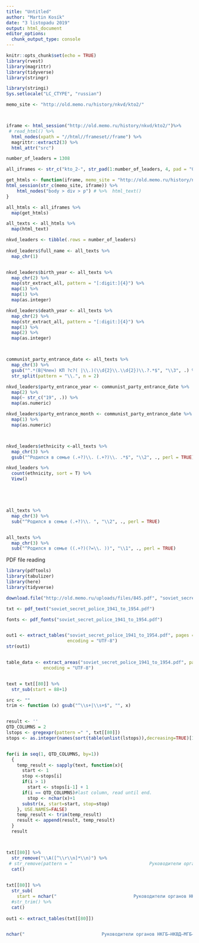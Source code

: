 ```yaml
---
title: "Untitled"
author: "Martin Kosík"
date: "3 listopadu 2019"
output: html_document
editor_options: 
  chunk_output_type: console
---
```


```r
knitr::opts_chunk$set(echo = TRUE)
library(rvest)
library(magrittr)
library(tidyverse)
library(stringr)

library(stringi)
Sys.setlocale("LC_CTYPE", "russian") 

```

```r
memo_site <- "http://old.memo.ru/history/nkvd/kto2/"



iframe <- html_session("http://old.memo.ru/history/nkvd/kto2/")%>% 
 # read_html() %>% 
  html_nodes(xpath = "//html//frameset//frame") %>% 
  magrittr::extract2(3) %>% 
  html_attr("src") 

number_of_leaders = 1308

all_iframes <- str_c("kto_2-", str_pad(1:number_of_leaders, 4, pad = "0"), ".html")

get_htmls <- function(iframe, memo_site = "http://old.memo.ru/history/nkvd/kto2/") {
html_session(str_c(memo_site, iframe)) %>%
    html_nodes("body > div > p") # %>%  html_text()
}

all_htmls <- all_iframes %>% 
  map(get_htmls)

all_texts <- all_htmls %>% 
  map(html_text)

nkvd_leaders <- tibble(.rows = number_of_leaders)
  
nkvd_leaders$full_name <- all_texts %>% 
  map_chr(1)


nkvd_leaders$birth_year <- all_texts %>% 
  map_chr(2) %>% 
  map(str_extract_all, pattern = "[:digit:]{4}") %>% 
  map(1) %>% 
  map(1) %>% 
  map(as.integer)

nkvd_leaders$death_year <- all_texts %>% 
  map_chr(2) %>% 
  map(str_extract_all, pattern = "[:digit:]{4}") %>% 
  map(1) %>% 
  map(2) %>% 
  map(as.integer)



communist_party_entrance_date <- all_texts %>% 
  map_chr(3) %>% 
  gsub("^.*(В|Член) КП ?с?( |\\.)(\\d{2}\\.\\d{2})\\.?.*$", "\\3", .) %>% 
  str_split(pattern = "\\.", n = 2)

nkvd_leaders$party_entrance_year <- communist_party_entrance_date %>% 
  map(2) %>% 
  map(~ str_c("19", .)) %>% 
  map(as.numeric)

nkvd_leaders$party_entrance_month <- communist_party_entrance_date %>% 
  map(1) %>% 
  map(as.numeric)



nkvd_leaders$ethnicity <-all_texts %>% 
  map_chr(3) %>% 
  gsub("^Родился в семье (.+?)\\. (.+?)\\. .*$", "\\2", ., perl = TRUE) # %>%  map(as.factor)

nkvd_leaders %>%
  count(ethnicity, sort = T) %>% 
  View()





all_texts %>% 
  map_chr(3) %>% 
  sub("^Родился в семье (.+?)\\. ", "\\2", ., perl = TRUE) 


all_texts %>% 
  map_chr(3) %>% 
  sub("^Родился в семье ((.+?)(?=\\. ))", "\\1", ., perl = TRUE)

```


PDF file reading
```r
library(pdftools)
library(tabulizer)
library(here)
library(tidyverse)
```

```r
download.file("http://old.memo.ru/uploads/files/845.pdf", "soviet_secret_police_1941_to_1954.pdf", mode = "wb")

txt <- pdf_text("soviet_secret_police_1941_to_1954.pdf")

fonts <- pdf_fonts("soviet_secret_police_1941_to_1954.pdf")


out1 <- extract_tables("soviet_secret_police_1941_to_1954.pdf", pages = 80, guess = FALSE, output = "data.frame",
                       encoding = "UTF-8")
str(out1)


table_data <- extract_areas("soviet_secret_police_1941_to_1954.pdf", pages = 80, output = "data.frame",
              encoding = "UTF-8")


text = txt[[80]] %>% 
  str_sub(start = 88+1)

src <- ""
trim <- function (x) gsub("^\\s+|\\s+$", "", x)


result <- ''
QTD_COLUMNS = 2
lstops <- gregexpr(pattern =" ", txt[[80]])
stops <- as.integer(names(sort(table(unlist(lstops)),decreasing=TRUE)[1:2]))


for(i in seq(1, QTD_COLUMNS, by=1))
  {
    temp_result <- sapply(text, function(x){
      start <- 1
      stop <-stops[i] 
      if(i > 1)            
        start <- stops[i-1] + 1
      if(i == QTD_COLUMNS)#last column, read until end.
        stop <- nchar(x)+1
      substr(x, start=start, stop=stop)
    }, USE.NAMES=FALSE)
    temp_result <- trim(temp_result)
    result <- append(result, temp_result)
  }
  result



txt[[80]] %>% 
  str_remove("\\A([^\\r\\n]*\\n)") %>% 
 # str_remove(pattern = "                             Руководители органов НКГБ–НКВД–МГБ–МВД СССР 1941–1954\r\n80\r\n") %>% 
  cat()

  
txt[[80]] %>% 
  str_sub(
    start = nchar("                             Руководители органов НКГБ–НКВД–МГБ–МВД СССР 1941–1954\r\n80\r\n") + 1) %>% 
  #str_trim() %>% 
  cat()
  
out1 <- extract_tables(txt[[80]])


nchar("                             Руководители органов НКГБ–НКВД–МГБ–МВД СССР 1941–1954\r\n80\r\n")
```





